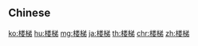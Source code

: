 {{also|樓梯}}
==Chinese==
{{zh-see|樓梯}}

[[ko:楼梯]]
[[hu:楼梯]]
[[mg:楼梯]]
[[ja:楼梯]]
[[th:楼梯]]
[[chr:楼梯]]
[[zh:楼梯]]
